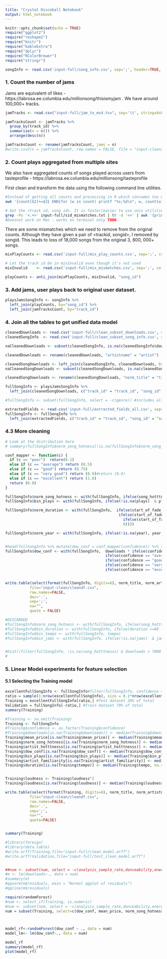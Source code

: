 ```yaml
---
title: "Crystal Discoball Notebook"
output: html_notebook
---
```


```r
knitr::opts_chunk$set(echo = TRUE)
require("ggplot2")
require("reshape2")
require("knitr")
require("kableExtra")
require("dplyr")
require("RColorBrewer")
require("stringr")
```


```r
songInfo <- read.csv('input-full/song_info.csv', sep=';', header=TRUE, quote="", stringsAsFactors = FALSE)
```

### 1. Count the number of jams

Jams are equivalent of likes - https://labrosa.ee.columbia.edu/millionsong/thisismyjam . We have around 100,000+ tracks.

```r
jamTracks <- read.csv("input-full/jam_to_msd.tsv", sep='\t', stringsAsFactors = FALSE, col.names=c("user_id", "track_id"))

jamTracksCount <- jamTracks %>%
  group_by(track_id) %>%
  summarise(n = n()) %>%
  arrange(desc(n))

jamTracksCount <- rename(jamTracksCount, jams = n)
#write.csv2(x = jamTracksCount, row.names = FALSE, file = "input-clean/jam_count.csv", quote=FALSE)
```

### 2. Count plays aggregated from multiple sites
We also have aggregated counts of songs played across users from tasteprofile - https://labrosa.ee.columbia.edu/millionsong/tasteprofile

First clean and transform the data using the following command line utilities.
```bash
#Instead of getting all counts and processing in R which consumes too much memory. Just compute <song_id, count(song_id)>
awk '{count[$2]+=$3} END{for (w in count) printf "%s;%d\n", w, count[w]}' input-full/train_triplets.txt > input-full/mix_play_counts.csv

# Get the <track id, song id>. It is faster/easier to use unix utilities
grep -Po '<.+>' input-full/sid_mismatches.txt | tr -d '<>' | awk '{printf "%s;%s\n", $1, $2}'> input-full/mix_mismatches.csv
#Doesnot work on Mac - works on terminal only TODO
```

There are some mismatches which we need to remove from the original counts. Although they have given a pair of <trackid, songid>, I removed by songid. This leads to loss of 18,000 songs from the original 3, 800, 000+ songs.
```r
mixPlayCounts <- read.csv('input-full/mix_play_counts.csv', sep=';', col.names=c("song_id", "plays"), stringsAsFactors = FALSE)

# Let the track id be in mixInvalid even though it's not used
mixInvalid    <- read.csv('input-full/mix_mismatches.csv', sep=';', col.names=c("song_id", "track_id"), stringsAsFactors = FALSE)

playCounts <- anti_join(mixPlayCounts, mixInvalid, "song_id")

```

### 3. Add jams, user plays back to original user dataset.

```r
playsJamsSongInfo <- songInfo %>% 
  left_join(playCounts, by="song_id") %>%
  left_join(jamTracksCount, by="track_id")
```


### 4. Join all the tables to get unified data model

```r

cleanedDownloads <- read.csv('input-full/clean_subset_downloads.csv', sep=';', header = TRUE, quote="", stringsAsFactors = FALSE)
cleanedSongInfo  <- read.csv('input-full/clean_subset_song_info.csv', sep=';', header=TRUE, quote="", stringsAsFactors = FALSE)

naCleanedDownloads <- subset(cleanedSongInfo, is.na(cleanedSongInfo$downloads))

cleanedDownloads <- rename(cleanedDownloads, "artistname" = "artist")

cleanedSongDownloads <- left_join(cleanedSongInfo, cleanedDownloads, by=c("artistname" = "artistname", "title" = "title"))
naCleanedSongDownloads <- subset(cleanedSongDownloads, is.na(cleanedSongDownloads$downloads))

cleanedSongDownloads <- rename(cleanedSongDownloads, "norm_title" = "title", "norm_artistname" = "artistname")

fullSongInfo <- playsJamsSongInfo %>% 
  left_join(cleanedSongDownloads, c("track_id" = "track_id", "song_id" = "song_id", "song_id", "artist_id" = "artist_id"))

#fullSongInfo <- subset(fullSongInfo, select = -c(genre)) #includes all null values - need to verify TODO

```


```r
extractedFields <- read.csv('input-full/extracted_fields_all.csv', sep=';', header = TRUE, quote="", stringsAsFactors = FALSE)
fullSongInfo <- fullSongInfo %>% 
  left_join(extractedFields, c("track_id" = "track_id", "song_id" = "song_id", "song_id", "artist_id" = "artist_id"))
```

### 4.3 More cleaning
```r
# Look at the distribution here
# summary(fullSongInfo$norm_song_hotness[!is.na(fullSongInfo$norm_song_hotness) && fullSongInfo$norm_song_hotness > 0])

conf_mapper <- function(c) {
  if (c == "poor")  return(0.1)
  else if (c == "average") return (0.5)
  else if (c == "good") return (0.75)
  else if (c == "very good") return (0.9)#return (0.9)
  else if (c == "excellent") return (1.0)
  return (0.0)
}

fullSongInfo$norm_song_hotness <- with(fullSongInfo, ifelse(song_hotttnesss > 0 & song_hotttnesss < 1.0 & song_hotttnesss > 0.1,  song_hotttnesss, 0))
fullSongInfo$bin_plays <- with(fullSongInfo, ifelse(!is.na(plays)  & plays > 0 & !is.na(song_hotttnesss), 1, 0))

fullSongInfo$norm_duration <- with(fullSongInfo,  ifelse(start_of_fade_out - end_of_fade_in >= 60 & start_of_fade_out - end_of_fade_in < 120, 1,
                                                   ifelse(start_of_fade_out - end_of_fade_in >= 120 & start_of_fade_out - end_of_fade_in < 180, 1,
                                                     ifelse(start_of_fade_out - end_of_fade_in >= 180 & start_of_fade_out - end_of_fade_in < 480, 2,
                                                     0))))

fullSongInfo$norm_year <- with(fullSongInfo, ifelse(!is.na(year), year, 0))


#head(fullSongInfo %>% mutate(dow_conf = conf_mapper(confidence)) %>% select(dow_conf))
fullSongInfo$dow_conf <- with(fullSongInfo,  downloads * ifelse(confidence == "poor", 0.1,
                                             ifelse(confidence == "average", 0.5,
                                             ifelse(confidence == "good", 0.75,
                                             ifelse(confidence == "very good", 0.90,
                                             ifelse(confidence == "excellent", 1.0, 0))))))


write.table(select(format(fullSongInfo, digits=6), norm_title, norm_artistname, mean_price, norm_song_hotness, artist_hotttnesss, artist_familiarity, loudness, dow_conf, bin_plays), 
           file="input-clean/cleandf.csv", 
           row.names=FALSE,
           dec='.',
           sep=';',
           na="",
           quote = FALSE)

#DISCARDED
#fullSongInfo$norm_song_hotness <- with(fullSongInfo, ifelse(song_hotttnesss > 0 & song_hotttnesss < 1.0, song_hotttnesss, NA))
#fullSongInfo$bin_duration <- with(fullSongInfo, ifelse(duration >=60  & duration <= 450.0, 1, 0))
#fullSongInfo$bin_tempo <- with(fullSongInfo, tempo)
#fullSongInfo$bin_jams <- with(fullSongInfo, ifelse(!is.na(jams)  & jams > 0, 1, 0))


#hist((filter(fullSongInfo, !is.na(song_hotttnesss) & downloads > 7000 & song_hotttnesss > 0) %>% select(downloads, song_hotttnesss) %>% arrange(desc(downloads)))$song_hotttnesss)
#
```

### 5. Linear Model experiments for feature selection

####  5.1 Selecting the Training model

```r
excellentFullSongInfo <- fullSongInfo#filter(fullSongInfo, confidence == 'excellent')
ratio = sample(1:nrow(excellentFullSongInfo), size = 0.1*nrow(excellentFullSongInfo)) # Ramdomly choose observation from the dataframe
Training = excellentFullSongInfo[ratio,] #Test dataset 30% of total
Validation = fullSongInfo[-ratio,] #Train dataset 70% of total
summary(Training)
```




```r
#Training <- na.omit(Training)
Training <- fullSongInfo
#Training$confidence <- as.factor(Training$confidence)
#Training$downloads[is.na(Training$downloads)] <- median(Training$downloads, na.rm=TRUE)
Training$mean_price[is.na(Training$mean_price)] <- median(Training$mean_price, na.rm=TRUE)
Training$norm_song_hotness[is.na(Training$norm_song_hotness)] <- median(Training$norm_song_hotness, na.rm=TRUE)
Training$artist_hotttnesss[is.na(Training$artist_hotttnesss)] <- median(Training$artist_hotttnesss, na.rm=TRUE)
Training$dow_conf[is.na(Training$dow_conf)] <- median(Training$dow_conf, na.rm=TRUE)
Training$bin_plays[is.na(Training$bin_plays)] <- median(Training$bin_plays, na.rm=TRUE)
Training$artist_familiarity[is.na(Training$artist_familiarity)] <- median(Training$artist_familiarity, na.rm=TRUE)
Training$duration[is.na(Training$tempo)] <- median(Training$tempo, na.rm=TRUE)


Training$loudness <- Training$loudness^2
Training$loudness[is.na(Training$loudness)] <- median(Training$loudness, na.rm=TRUE)

write.table(select(format(Training, digits=6), norm_title, norm_artistname, mean_price, norm_song_hotness, artist_hotttnesss, artist_familiarity, loudness, dow_conf, bin_plays), 
           file="input-clean/cleandf.csv", 
           row.names=FALSE,
           dec='.',
           sep=';',
           na="",
           quote=FALSE)


summary(Training)

#library(foreign)
#library(data.table)
#write.arff(Training,file="input-full/clean_model.arff")
#write.arff(Validation,file="input-full/test_clean_model.arff")


##num <- subset(num, select = -c(analysis_sample_rate,danceability,energy,mean.price))
#m <- lm(downloads~., data = num)
#summary(m)
#qqnorm(m$residuals, main = "Normal qqplot of residuals")
#qqline(m$residuals)

```

```r
require(randomForest)
#num <- select_if(Training, is.numeric)
#num <- subset(num, select = -c(analysis_sample_rate,danceability,energy,key,key_confidence,mode,mode_confidence,time_signature,time_signature_confidence,end_of_fade_in,start_of_fade_out,year,jams,max_pitch,plays,mean_loudness,min_pitch,max_beats,artist_familiarity))
num = subset(Training, select=c(dow_conf, mean_price, norm_song_hotness, artist_hotttnesss, bin_plays, artist_familiarity, loudness, norm_year, norm_duration))



model_rf<-randomForest(dow_conf ~ ., data = num)
model_lm<- lm(dow_conf~., data = num)

model_rf
summary(model_rf)
plot(model_rf)
```


